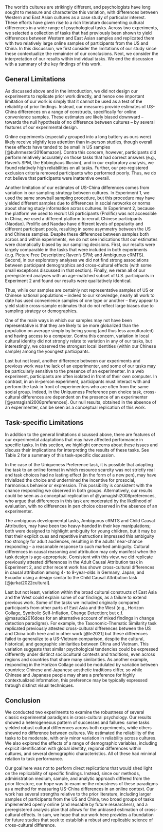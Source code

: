 
The world’s cultures are strikingly different, and psychologists have long sought to measure and characterize this variation, with differences between Western and East Asian cultures as a case study of particular interest. These efforts have given rise to a rich literature documenting cultural differences in a wide range of psychological tasks. Across two experiments, we selected a collection of tasks that had previously been shown to yield differences between Western and East Asian samples and replicated them with two relatively large online samples of participants from the US and China. In this discussion, we first consider the limitations of our study since these contextualize the remainder of our conclusions. Next, we consider the interpretation of our results within individual tasks. We end the discussion with a summary of the key findings of this work. 

## General Limitations 

As discussed above and in the introduction, we did not design our experiments to replicate prior work directly, and hence one important limitation of our work is simply that it cannot be used as a test of the reliability of prior findings. Instead, our measures provide estimates of US-China differences on a range of constructs, specifically for online convenience samples. These estimates are likely biased downward -- towards the null hypothesis of no difference between cultures -- by several features of our experimental design. 

Online experiments (especially grouped into a long battery as ours were) likely receive slightly less attention than in-person studies, though overall these effects have tended to be small in US samples [@buhrmester2016amazon]. Contra this concern, however, participants did perform relatively accurately on those tasks that had correct answers (e.g., Raven’s SPM, the Ebbinghaus Illusion), and in our exploratory analysis, we found relatively high reliabilities on all tasks. Further, our pre-registered exclusion criteria removed participants who performed poorly. Thus, we do not believe that participants were inattentive overall. 

Another limitation of our estimates of US-China differences comes from variation in our sampling strategy between cultures. In Experiment 1, we used the same snowball sampling procedure, but this procedure may have yielded different samples due to differences in social networks or norms about sharing study information across cultures. In Experiment 2, because the platform we used to recruit US participants (Prolific) was not accessible in China, we used a different platform to recruit Chinese participants (Naodao). Prolific and Naodao have different levels of popularity and different participant pools, resulting in some asymmetry between the US and Chinese samples. Despite these differences between samples both across and within experiments, we do not see indications that our estimates were dramatically biased by our sampling decisions. First, our results were largely comparable in the tasks that were included in both experiments (e.g. Picture Free Description; Raven's SPM; and Ambiguous cRMTS). Second, in our exploratory analyses we did not find strong associations between participant demographics and cross-cultural effects (with some small exceptions discussed in that section). Finally, we reran all of our preregistered analyses with an age-matched subset of U.S. participants in Experiment 2 and found our results were qualitatively identical. 

Thus, while our samples are certainly not representative samples of US or Chinese national populations -- indeed to our knowledge, nearly all work to date has used convenience samples of one type or another -- they appear to yield stable cross-sample estimates that do not reflect large biases due to sampling strategy or demographics. 

One of the main ways in which our samples may not have been representative is that they are likely to be more globalized than the population on average simply by being young (and thus less acculturated) and having access to a computer. Contra this concern, variation in local cultural identity did not strongly relate to variation in any of our tasks, but interestingly, we observed the strongest local identities (within our Chinese sample) among the youngest participants. 

Last but not least, another difference between our experiments and previous work was the lack of an experimenter, and some of our tasks may be particularly sensitive to the presence of an experimenter. In a web experiment, participants are often isolated in front of their own computer. In contrast, in an in-person experiment, participants must interact with and perform the task in front of experimenters who are often from the same social group. Indeed, in the Uniqueness Preference pen choice task, cross-cultural differences are dependent on the presence of an experimenter [@yamagishi2008preferences]. Our null results, obtained in the absence of an experimenter, can be seen as a conceptual replication of this work. 

## Task-specific Limitations


In addition to the general limitations discussed above, there are features of our experimental adaptations that may have affected performance in specific tasks. In this section, we highlight concerns about these issues and discuss their implications for interpreting the results of these tasks. See Table 2 for a summary of this task-specific discussion.

In the case of the Uniqueness Preference task, it is possible that adapting the task to an online format in which resource scarcity was not strictly real and task choices had no lasting effect (in the form of a new pen), may have trivialized the choice and undermined the incentive for prosocial, harmonious behavior or expression. This possibility is consistent with the chance responding we observed in both groups. Alternatively, our results could be seen as a conceptual replication of @yamagishi2008preferences, who argue that differences in this task are moderated by the likelihood of evaluation, with no differences in pen choice observed in the absence of an experimenter. 

The ambiguous developmental tasks, Ambiguous cRMTS and Child Causal Attribution, may have been too heavy-handed in their key manipulations; both were designed to highlight ambiguity for young children, but it may be that their explicit cues and repetitive instructions impressed this ambiguity too strongly for adult audiences, resulting in the adults’ near-chance responding -- a reasonable response to such marked ambiguity. Cultural differences in causal reasoning and attribution may only manifest when the task design is age-appropriate. Consistent with this view, we did replicate previously attested differences in the Adult Causal Attribution task in Experiment 2, and other recent work has shown cross-cultural differences in causal attribution among 4- to 9-year-olds in Germany, Japan, and Ecuador using a design similar to the Child Causal Attribution task [@jurkat2022cultural]. 

Last but not least, variation within the broad cultural constructs of East Asia and the West could explain some of our findings, as a failure to extend previous work. Some of the tasks we included originally compared participants from other parts of East Asia and the West (e.g., Horizon Collage, Symbolic Self-Inflation, Change Detection; but c.f. @masuda2016does for an alternative account of mixed findings in change detection paradigms). For example, the Taxonomic-Thematic Similarity task replicated previously attested cross-cultural differences between the US and China both here and in other work [@le2021] but these differences failed to generalize to a US-Vietnam comparison, despite the cultural, historical, and geographic similarities between China and Vietnam. This variation suggests that similar psychological tendencies could be expressed differently under distinct sociocultural contexts and traditions, even across regions and countries that share many similarities. As another example, responding in the Horizon Collage could be modulated by variation between countries: Chinese and Japanese aesthetic traditions differ, so while Chinese and Japanese people may share a preference for highly contextualized information, this preference may be typically expressed through distinct visual techniques. 

## Conclusion

We conducted two experiments to examine the robustness of several classic experimental paradigms in cross-cultural psychology. Our results showed a heterogeneous pattern of successes and failures: some tasks yielded robust cultural differences across both experiments, while others showed no difference between cultures. We estimated the reliability of the tasks to be moderate, with only minor variation in reliability across cultures. We also explored the effects of a range of demographic variables, including explicit identification with global identity, regional differences within cultures, and several demographic characteristics. All of these had minimal relation to task performance. 

Our goal here was not to perform direct replications that would shed light on the replicability of specific findings. Instead, since our methods, administration medium, sample, and analytic approach differed from the prior literature, our hope was to examine the robustness of these paradigms as a method for measuring US-China differences in an online context. Our work has several strengths relative to the prior literature, including larger samples of participants from the US and China, two broad groups of tasks implemented openly online (and reusable by future researchers), and a preregistered analysis plan that allows for the unbiased estimation of cross-cultural effects. In sum, we hope that our work here provides a foundation for future studies that seek to establish a robust and replicable science of cross-cultural difference.



\begin{landscape}
    \begin{longtable}{p{3cm}p{10cm}p{8cm}}\\
    \caption{Differences between our tasks, the original refernce tasks, and speculation about how these differences may have impacted our results.}\\
        \hline
        \bf{Task Name} & \bf{Difference between the current and original version} & \bf{Speculative reasons} \\
        \hline
        Ambiguous causal Relational Match-To-Sample (cRMTS) & 
        \begin{itemize}
        \item Age: The original experiment was conducted with young children; the current experiment was conducted with adults (but cf. @goddu2021adults for non-chance adult performance in a very similar paradigm).
        \item Test Format: The original experiment was conducted in person with physical stimuli and live experimenters; the current experiment was conducted through web-based interfaces with animation. 
        \end{itemize}&  
        \begin{itemize}
        \item The relation between objects might have been less salient when the stimuli were presented as schematic animation.
     \item Adults may have been overall less engaged with the tasks and paid less attention to the causal properties of the object pairs.
    \end{itemize}\\

Ebbinghaus Illusion & 
    \begin{itemize}
        \item Age: The original study was conducted with young children; the current experiment was conducted with adults.
        \item Culture: The original experiment compared Japanese participants with Canadian participants; the current experiment compared Chinese participants with U.S. participants."
    \end{itemize} & 
    \begin{itemize}
        \item Adults in both cultures reached ceiling performance. 
        \item U.S. and Chinese participants may differ in visual context sensitivity compared to Canadian and Japanese participants.
    \end{itemize} \\

Horizon Collage  & 
    \begin{itemize}
        \item Age: The original experiment was conducted with young children; the current experiment was conducted with adults.
        \item Test Format: The original experiment was conducted in person with paper and collage stickers; the current experiment was conducted through web-based interfaces.
        \item Culture: The original experiment compared Japanese participants with Canadian participants; the current experiment compared Chinese participants with U.S. participants.
    \end{itemize} &
    \begin{itemize}
        \item The task might have been too trivial for adults to engage with properly. 
        \item The saliency of horizon height is diminished by the drag-and-drop online interface.
    \end{itemize}
    \\

Symbolic Self-Inflation (Family version and Friends version) & 
    \begin{itemize}
        \item Test Format: The original experiment was conducted in person with pen and paper; the current experiment was conducted through web-based interfaces.
        \item Test Prompt (Family version): The original experiment asked the participants to draw their close social network; the current experiment asked the participants to draw their family members or friends growing up.
    \end{itemize} & 
    \begin{itemize}
        \item The online interface might have altered participants’ drawing process, making it more difficult to implicitly represent the symbolic meaning of the circle size.
    \end{itemize}
     \\

Uniqueness Preference & 
    \begin{itemize}
        \item Test Format: The original experiment was conducted in person; the current experiment was conducted through web-based interfaces.
        \item Stimulus: The original experiment gave away physical pens to keep; the current experiment asked participants to select virtual stickers.
        \item Test Context: The original experiment prompted participants to make their pen selection after completing a questionnaire indicating their aesthetic preference for abstract art with unique or repeating shapes.
    \end{itemize}   & 
    \begin{itemize}
        \item The choice between virtual stickers is less meaningful than between real pens.
        \item The presence of a live experimenter might increase the social pressure on participants, causing them to consider the cultural perception of their choice.
        \item This richer context may have prompted more careful consideration of the key prompt.
    \end{itemize} \\

Child Causal Attribution & 
    \begin{itemize}
        \item Age: The original experiment was conducted with young children; the current experiment was conducted with adults.
    \end{itemize}
& \begin{itemize}
    \item Adults may have failed to engage deeply in causal reasoning because the story is too simplistic.
\end{itemize} \\

Change Detection & 
\begin{itemize}
    \item Test Format: The original experiment was conducted in person; the current experiment was conducted through web-based interfaces.
\end{itemize} & 
\begin{itemize}
    \item The in-lab setting might facilitate participants’ performance by making them pay more attention to the computer screen. 
\end{itemize}\\

    \hline
    \end{longtable}


\end{landscape}

